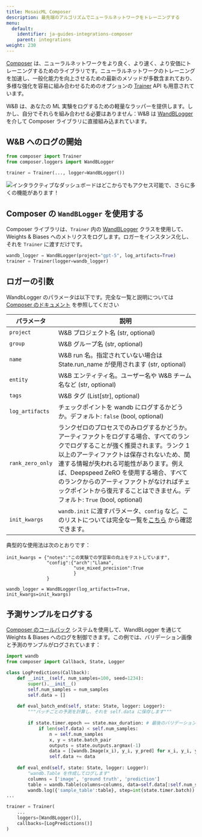 ---
title: MosaicML Composer
description: 最先端のアルゴリズムでニューラルネットワークをトレーニングする
menu:
  default:
    identifier: ja-guides-integrations-composer
    parent: integrations
weight: 230
---

<Card title="Try in Colab" href="https://github.com/wandb/examples/blob/master/colabs/mosaicml/MosaicML_Composer_and_wandb.ipynb" icon="python"/>

[Composer](https://github.com/mosaicml/composer) は、ニューラルネットワークをより良く、より速く、より安価にトレーニングするためのライブラリです。ニューラルネットワークのトレーニングを加速し、一般化能力を向上させるための最新のメソッドが多数含まれており、多様な強化を容易に組み合わせるためのオプションの [Trainer](https://docs.mosaicml.com/projects/composer/en/stable/trainer/using_the_trainer.html) API も用意されています。

W&B は、あなたの ML 実験をログするための軽量なラッパーを提供します。しかし、自分でそれらを組み合わせる必要はありません：W&B は [WandBLogger](https://docs.mosaicml.com/projects/composer/en/stable/trainer/file_uploading.html#weights-biases-artifacts) を介して Composer ライブラリに直接組み込まれています。

## W&B へのログの開始

```python
from composer import Trainer
from composer.loggers import WandBLogger
﻿
trainer = Trainer(..., logger=WandBLogger())
```

<Frame>
    <img src="/images/integrations/n6P7K4M.gif" alt="インタラクティブなダッシュボードはどこからでもアクセス可能で、さらに多くの機能があります！"  />
</Frame>

## Composer の `WandBLogger` を使用する

Composer ライブラリは、`Trainer` 内の [WandBLogger](https://docs.mosaicml.com/projects/composer/en/stable/trainer/file_uploading.html#weights-biases-artifacts) クラスを使用して、Weights & Biases へのメトリクスをログします。ロガーをインスタンス化し、それを `Trainer` に渡すだけです。

```python
wandb_logger = WandBLogger(project="gpt-5", log_artifacts=True)
trainer = Trainer(logger=wandb_logger)
```

## ロガーの引数

WandbLogger のパラメータは以下です。完全な一覧と説明については [Composer のドキュメント](https://docs.mosaicml.com/projects/composer/en/stable/api_reference/generated/composer.loggers.WandBLogger.html) を参照してください

| パラメータ                       | 説明                                                                                                                                                                                                                                                                                                                                                              |
| ------------------------------- | ------------------------------------------------------------------------------------------------------------------------------------------------------------------------------------------------------------------------------------------------------------------------------------------------------------------------------------------------------------------------ |
| `project`                 | W&B プロジェクト名 (str, optional)
| `group`                   | W&B グループ名 (str, optional)
| `name`                   |  W&B run 名。指定されていない場合は State.run_name が使用されます (str, optional)
| `entity`                   | W&B エンティティ名。ユーザー名や W&B チーム名など (str, optional)
| `tags`                   | W&B タグ (List[str], optional)
| `log_artifacts`                 | チェックポイントを wandb にログするかどうか。デフォルト: `false` (bool, optional)|
| `rank_zero_only`         | ランクゼロのプロセスでのみログするかどうか。アーティファクトをログする場合、すべてのランクでログすることが強く推奨されます。ランク 1 以上のアーティファクトは保存されないため、関連する情報が失われる可能性があります。例えば、Deepspeed ZeRO を使用する場合、すべてのランクからのアーティファクトがなければチェックポイントから復元することはできません。デフォルト: `True` (bool, optional)
| `init_kwargs`                   | `wandb.init` に渡すパラメータ、`config` など。このリストについては完全な一覧を[こちら](/ja/ref/python/init) から確認できます。                                                                                                                                                                                   

典型的な使用法は次のとおりです：

```
init_kwargs = {"notes":"この実験での学習率の向上をテストしています", 
               "config":{"arch":"Llama",
                         "use_mixed_precision":True
                         }
               }

wandb_logger = WandBLogger(log_artifacts=True, init_kwargs=init_kwargs)
```

## 予測サンプルをログする

[Composer のコールバック](https://docs.mosaicml.com/projects/composer/en/stable/trainer/callbacks.html) システムを使用して、WandBLogger を通じて Weights & Biases へのログを制御できます。この例では、バリデーション画像と予測のサンプルがログされています：

```python
import wandb
from composer import Callback, State, Logger

class LogPredictions(Callback):
    def __init__(self, num_samples=100, seed=1234):
        super().__init__()
        self.num_samples = num_samples
        self.data = []
        
    def eval_batch_end(self, state: State, logger: Logger):
        """バッチごとの予測を計算し、それを self.data に保存します"""
        
        if state.timer.epoch == state.max_duration: # 最後のバリデーションエポックで
            if len(self.data) < self.num_samples:
                n = self.num_samples
                x, y = state.batch_pair
                outputs = state.outputs.argmax(-1)
                data = [[wandb.Image(x_i), y_i, y_pred] for x_i, y_i, y_pred in list(zip(x[:n], y[:n], outputs[:n]))]
                self.data += data
            
    def eval_end(self, state: State, logger: Logger):
        "wandb.Table を作成してログします"
        columns = ['image', 'ground truth', 'prediction']
        table = wandb.Table(columns=columns, data=self.data[:self.num_samples])
        wandb.log({'sample_table':table}, step=int(state.timer.batch))         
...

trainer = Trainer(
    ...
    loggers=[WandBLogger()],
    callbacks=[LogPredictions()]
)
```